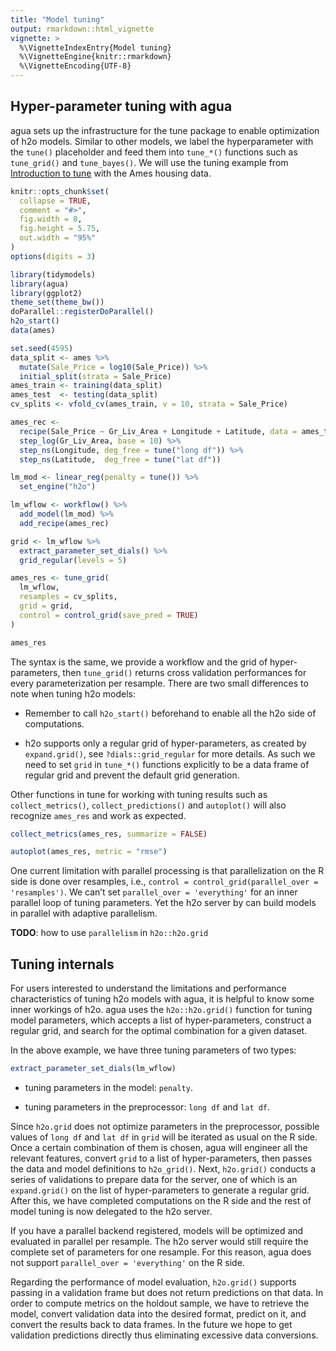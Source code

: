 ```yaml
---
title: "Model tuning"
output: rmarkdown::html_vignette
vignette: >
  %\VignetteIndexEntry{Model tuning}
  %\VignetteEngine{knitr::rmarkdown}
  %\VignetteEncoding{UTF-8}
---
```


## Hyper-parameter tuning with agua 

agua sets up the infrastructure for the tune package to enable optimization of h2o models. Similar to other models, we label the hyperparameter with the `tune()` placeholder and feed them into `tune_*()` functions such as `tune_grid()` and `tune_bayes()`. We will use the tuning example from [Introduction to tune](https://tune.tidymodels.org/articles/tune.html) with the Ames housing data. 

```r
knitr::opts_chunk$set(
  collapse = TRUE,
  comment = "#>",
  fig.width = 8,
  fig.height = 5.75,
  out.width = "95%"
)
options(digits = 3)
```

```r
library(tidymodels)
library(agua)
library(ggplot2)
theme_set(theme_bw())
doParallel::registerDoParallel()
h2o_start()
data(ames)

set.seed(4595)
data_split <- ames %>%
  mutate(Sale_Price = log10(Sale_Price)) %>%
  initial_split(strata = Sale_Price)
ames_train <- training(data_split)
ames_test  <- testing(data_split)
cv_splits <- vfold_cv(ames_train, v = 10, strata = Sale_Price)

ames_rec <- 
  recipe(Sale_Price ~ Gr_Liv_Area + Longitude + Latitude, data = ames_train) %>% 
  step_log(Gr_Liv_Area, base = 10) %>% 
  step_ns(Longitude, deg_free = tune("long df")) %>% 
  step_ns(Latitude,  deg_free = tune("lat df"))

lm_mod <- linear_reg(penalty = tune()) %>% 
  set_engine("h2o")

lm_wflow <- workflow() %>% 
  add_model(lm_mod) %>%
  add_recipe(ames_rec)

grid <- lm_wflow %>%
  extract_parameter_set_dials() %>% 
  grid_regular(levels = 5)

ames_res <- tune_grid(
  lm_wflow, 
  resamples = cv_splits, 
  grid = grid, 
  control = control_grid(save_pred = TRUE)
)

ames_res 
```

The syntax is the same, we provide a workflow and the grid of hyper-parameters, then `tune_grid()` returns cross validation 
performances for every parameterization per resample. There are two small differences to note when tuning h2o models: 

- Remember to call `h2o_start()` beforehand to enable all the h2o side of computations. 

- h2o supports only a regular grid of hyper-parameters, as created by `expand.grid()`, see `?dials::grid_regular` for more details. As such we need to set `grid` in `tune_*()` functions explicitly to be a data frame of regular grid and prevent the default grid generation.  

Other functions in tune for working with tuning results such as `collect_metrics()`, `collect_predictions()` and `autoplot()` will also recognize `ames_res` and work as expected. 

```r
collect_metrics(ames_res, summarize = FALSE)
```

```r
autoplot(ames_res, metric = "rmse")
```


One current limitation with parallel processing is that parallelization on the R side is done over resamples, i.e., `control = control_grid(parallel_over = 'resamples')`. We can't set `parallel_over = 'everything'`
for an inner parallel loop of tuning parameters. Yet the h2o server by can build models 
in parallel with adaptive parallelism. 

**TODO**: how to use `parallelism` in `h2o::h2o.grid`

## Tuning internals 

For users interested to understand the limitations and performance characteristics of tuning h2o models with agua, it is helpful to know some inner workings of h2o. agua uses 
the `h2o::h2o.grid()` function for tuning model parameters, which accepts a list of hyper-parameters, construct a regular grid, and search for the optimal 
combination for a given dataset.

In the above example, we have three tuning parameters of two types: 

```r
extract_parameter_set_dials(lm_wflow)
```

* tuning parameters in the model: `penalty`.

* tuning parameters in the preprocessor: `long df` and `lat df`. 

Since `h2o.grid` does not optimize parameters in the preprocessor, possible values of `long df` and `lat df` in `grid` will be iterated as usual on the R side. Once a certain combination of them is chosen, agua will engineer all the relevant features, convert `grid` to a list of hyper-parameters, then passes the data and model definitions to `h2o_grid()`. Next, `h2o.grid()` conducts a series of validations to prepare data for the server, one of which is an `expand.grid()` on the list of hyper-parameters to generate a regular grid. After this, we have completed computations on the R side and the rest of model tuning is now delegated to the h2o server. 

If you have a parallel backend registered, models will be optimized and evaluated 
in parallel per resample. The h2o server would still require the complete set of parameters for one resample. For this reason, agua does not support `parallel_over = 'everything'` on the R side. 

Regarding the performance of model evaluation, `h2o.grid()` supports passing in a validation
frame but does not return predictions on that data. In order to compute metrics on the holdout sample, we have to retrieve the model,
convert validation data into the desired format, predict on it, and convert the results back to data frames. In the future we hope to get validation predictions directly thus eliminating excessive data conversions. 
